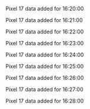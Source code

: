 Pixel 17 data added for 16:20:00

Pixel 17 data added for 16:21:00

Pixel 17 data added for 16:22:00

Pixel 17 data added for 16:23:00

Pixel 17 data added for 16:24:00

Pixel 17 data added for 16:25:00

Pixel 17 data added for 16:26:00

Pixel 17 data added for 16:27:00

Pixel 17 data added for 16:28:00

